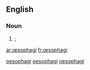 {{also|oesophagi}}
==English==

===Noun===
{{infl|en|noun}}

# {{alternative spelling of|esophagi|nodot=t}}; {{plural of|{{l|en|œsophagus}}|nocap=t}}

[[Category:British English forms|oesophagi]]
[[Category:English irregular plurals ending in "-i"|oesophagi]]
[[Category:English terms spelled with Œ|oesophagi]]

[[ar:œsophagi]]
[[fr:œsophagi]]